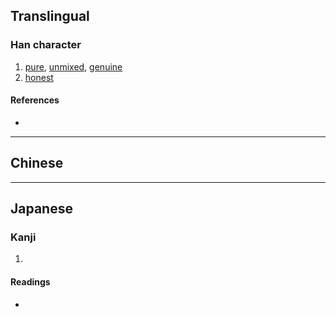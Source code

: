 {{character info}}
==Translingual==

===Han character===
{{Han char|rn=85|rad=水|as=09|sn=12|four=|canj=EYRA|ids=⿰氵亯}}

# [[pure]], [[unmixed]], [[genuine]]
# [[honest]]

====References====
* {{Han ref|kx=0639.111|dkj=17913|hdz=31683.090|uh=6E7B|ud=28283}}

----

==Chinese==
{{zh-see|淳|v}}

----

==Japanese==

===Kanji===
{{ja-kanji|grade=|rs=水09}}

# {{rfdef|ja|sort=水09}}

====Readings====
* {{ja-readings|on=[[じゅん]] (jun), [[しゅん]] (shun)|kun=[[あつい]] (atsui)}}
